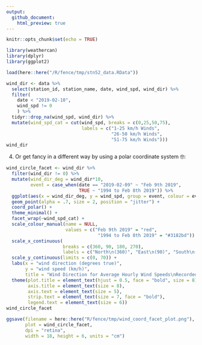 ```yaml
---
output:
  github_document:
    html_preview: true
---
```


```r
knitr::opts_chunk$set(echo = TRUE)

library(weathercan)
library(dplyr)
library(ggplot2)

load(here::here("/R/fence/tmp/stn52_data.RData"))
```


```r
wind_dir <- data %>% 
  select(station_id, station_name, date, wind_spd, wind_dir) %>% 
  filter(
    date < "2019-02-10",
    wind_spd != 0
    ) %>% 
  tidyr::drop_na(wind_spd, wind_dir) %>% 
  mutate(wind_spd_cat = cut(wind_spd, breaks = c(0,25,50,75),
                            labels = c("1-25 km/h Winds",
                                       "26-50 km/h Winds",
                                       "51-75 km/h Winds")))
wind_dir 
```

4. Or get fancy in a different way by using a polar coordinate system 🤓:

```r
wind_circle_facet <- wind_dir %>% 
  filter(wind_dir != 0) %>% 
  mutate(wind_dir_deg = wind_dir*10,
         event = case_when(date == "2019-02-09" ~ "Feb 9th 2019",
                           TRUE ~ "1994 to Feb 8th 2019")) %>% 
  ggplot(aes(x = wind_dir_deg, y = wind_spd, group = event, colour = event)) +
  geom_point(alpha = .7, size = 2, position = "jitter") +
  coord_polar() +
  theme_minimal() +
  facet_wrap(~wind_spd_cat) +
  scale_colour_manual(name = NULL,
                      values = c("Feb 9th 2019" = "red",
                                  "1994 to Feb 8th 2019" = "#3182bd")) +
  scale_x_continuous(
                     breaks = c(360, 90, 180, 270),
                     labels = c("North\n(360)", "East\n(90)", "South\n(180)", "West\n(270)")) +
  scale_y_continuous(limits = c(0, 70)) +
  labs(x = "wind direction (degrees true)",
       y = "wind speed (km/h)",
       title = "Wind Direction for Average Hourly Wind Speeds\nRecorded at Esquimalt Harbour (1994-2019)") +
  theme(plot.title = element_text(hjust = 0.5, face = "bold", size = 8),
        axis.title = element_text(size = 8),
        axis.text = element_text(size = 5),
        strip.text = element_text(size = 7, face = "bold"),
        legend.text = element_text(size = 6))
wind_circle_facet
```


```r
ggsave(filename = here::here("R/fence/tmp/wind_coord_facet_plot.png"),
       plot = wind_circle_facet,
       dpi = "retina",
       width = 18, height = 6, units = "cm")
```
